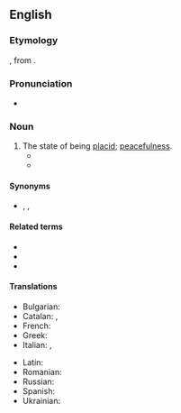 ==English==

===Etymology===
{{suffix|en|placid|ity}}, from {{der|en|la|placiditās||mildness, placidity}}.

===Pronunciation===
* {{a|US}} {{IPA|en|/pləˈsɪd.ə.ti/}}

===Noun===
{{en-noun|-|+}}

# The state of being [[placid]]; [[peacefulness]].
#* {{quote-book
|en
|year=1815
|author={{w|Jane Austen}}
|title={{w|Emma}}
|volume=III
|section=chapter 10
|passage=And how could she bear such behaviour! Composure with a witness! to look on, while repeated attentions were offering to another woman, before her face, and not resent it.—That is a degree of '''placidity''', which I can neither comprehend nor respect.}}
#* {{quote-journal|1=en|year=1899|month=Feb|author=Joseph Conrad|authorlink=Joseph Conrad|title=The Heart of Darkness|journal=Blackwood's Edinburgh Magazine|page=200|passage=The swift and indifferent '''placidity''' of that look troubled me.}}

====Synonyms====
* {{sense|state of being placid}} {{l|en|composure}}, {{l|en|peacefulness}}, {{l|en|serenity}}

====Related terms====
* {{l|en|placid}}
* {{l|en|placidly}}
* {{l|en|placidness}}

====Translations====
{{trans-top|state of being placid}}
* Bulgarian: {{t+|bg|спокойствие|n}}
* Catalan: {{t+|ca|placidesa|f}}, {{t|ca|placiditat|f}}
* French: {{t+|fr|placidité|f}}
* Greek: {{t+|el|ημεράδα|f}}
* Italian: {{t+|it|placidità|f}}, {{t|it|placidezza|f}}
{{trans-mid}}
* Latin: {{t|la|placiditās|f}}
* Romanian: {{t+|ro|placiditate|f}}
* Russian: {{t+|ru|споко́йствие|n}}
* Spanish: {{t+|es|placidez|f}}
* Ukrainian: {{t|uk|спо́кій|m}}
{{trans-bottom}}